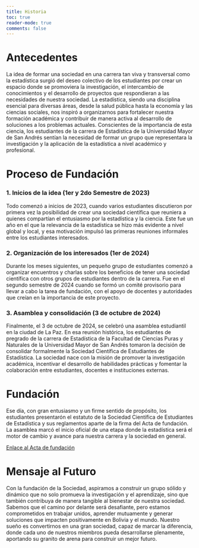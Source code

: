 ```yaml
---
title: Historia
toc: true
reader-mode: true
comments: false
---
```


# Antecedentes

La idea de formar una sociedad en una carrera tan viva y transversal como la estadística surgió del deseo colectivo de los estudiantes por crear un espacio donde se promoviera la investigación, el intercambio de conocimientos y el desarrollo de proyectos que respondieran a las necesidades de nuestra sociedad. La estadística, siendo una disciplina esencial para diversas áreas, desde la salud pública hasta la economía y las ciencias sociales, nos inspiró a organizarnos para fortalecer nuestra formación académica y contribuir de manera activa al desarrollo de soluciones a los problemas actuales. Conscientes de la importancia de esta ciencia, los estudiantes de la carrera de Estadística de la Universidad Mayor de San Andrés sentían la necesidad de formar un grupo que representara la investigación y la aplicación de la estadística a nivel académico y profesional.

# Proceso de Fundación

### 1. Inicios de la idea (1er y 2do Semestre de 2023)

Todo comenzó a inicios de 2023, cuando varios estudiantes discutieron por primera vez la posibilidad de crear una sociedad científica que reuniera a quienes compartían el entusiasmo por la estadística y la ciencia. Este fue un año en el que la relevancia de la estadística se hizo más evidente a nivel global y local, y esa motivación impulsó las primeras reuniones informales entre los estudiantes interesados.

### 2. Organización de los interesados (1er de 2024)

Durante los meses siguientes, un pequeño grupo de estudiantes comenzó a organizar encuentros y charlas sobre los beneficios de tener una sociedad científica con otros grupos de estudiantes dentro de la carrera. Fue en el segundo semestre de 2024 cuando se formó un comité provisorio para llevar a cabo la tarea de fundación, con el apoyo de docentes y autoridades que creían en la importancia de este proyecto.

### 3. Asamblea y consolidación (3 de octubre de 2024)

Finalmente, el 3 de octubre de 2024, se celebró una asamblea estudiantil en la ciudad de La Paz. En esa reunión histórica, los estudiantes de pregrado de la carrera de Estadística de la Facultad de Ciencias Puras y Naturales de la Universidad Mayor de San Andrés tomaron la decisión de consolidar formalmente la Sociedad Científica de Estudiantes de Estadística. La sociedad nace con la misión de promover la investigación académica, incentivar el desarrollo de habilidades prácticas y fomentar la colaboración entre estudiantes, docentes e instituciones externas.

# Fundación

Ese día, con gran entusiasmo y un firme sentido de propósito, los estudiantes presentarón el estatuto de la Sociedad Científica de Estudiantes de Estadística y sus reglamentos aparte de la firma del Acta de fundación. La asamblea marcó el inicio oficial de una etapa donde la estadística será el motor de cambio y avance para nuestra carrera y la sociedad en general.

[Enlace al Acta de fundación](https://docs.google.com/document/d/136bWXw5MJ4sGPyubL-V4UTUFXNtFR30JNGdlEhz3Mgc/edit?usp=drive_link)

# Mensaje al Futuro

Con la fundación de la Sociedad, aspiramos a construir un grupo sólido y dinámico que no solo promueva la investigación y el aprendizaje, sino que también contribuya de manera tangible al bienestar de nuestra sociedad. Sabemos que el camino por delante será desafiante, pero estamos comprometidos en trabajar unidos, aprender mutuamente y generar soluciones que impacten positivamente en Bolivia y el mundo. Nuestro sueño es convertirnos en una gran sociedad, capaz de marcar la diferencia, donde cada uno de nuestros miembros pueda desarrollarse plenamente, aportando su granito de arena para construir un mejor futuro.